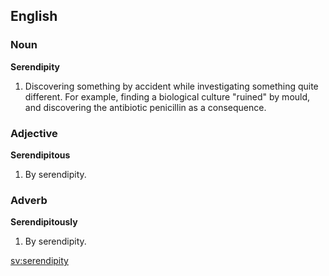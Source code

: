 ==English==

=== Noun ===
'''Serendipity'''
#Discovering something by accident while investigating something quite different. For example, finding a biological culture "ruined" by mould, and discovering the antibiotic penicillin as a consequence.

=== Adjective ===
'''Serendipitous'''
#By serendipity.

=== Adverb ===
'''Serendipitously'''
#By serendipity.

[[sv:serendipity]]
